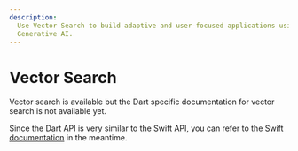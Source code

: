 ```yaml
---
description:
  Use Vector Search to build adaptive and user-focused applications using
  Generative AI.
---
```


# Vector Search

Vector search is available but the Dart specific documentation for vector search
is not available yet.

Since the Dart API is very similar to the Swift API, you can refer to the
[Swift documentation](https://docs.couchbase.com/couchbase-lite/current/swift/vector-search.html)
in the meantime.
